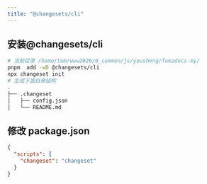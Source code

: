 ```yaml
---
title: "@changesets/cli"
---
```


## 安装@changesets/cli

```bash
# 当前目录 /home/tom/www2026/0_common/js/yousheng/fumadocs-my/
pnpm  add -wD @changesets/cli
npx changeset init
# 生成下面目录结构
.
├── .changeset
│   ├── config.json
│   └── README.md
```

## 修改 package.json

```json
{
  "scripts": {
    "changeset": "changeset"
  }
}
```
